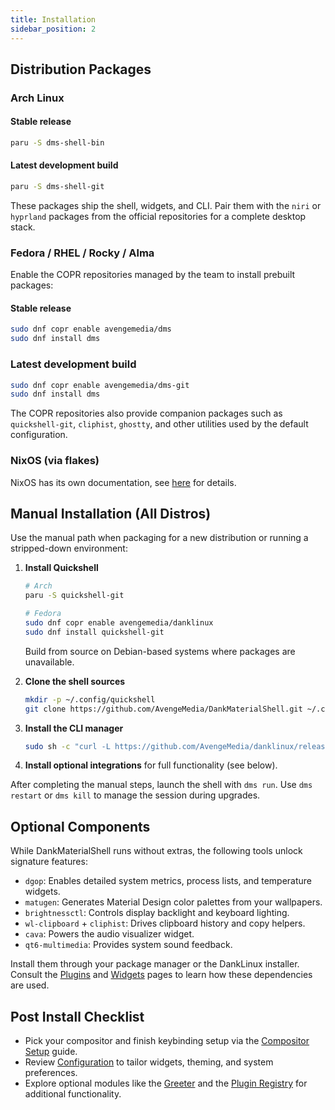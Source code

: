 ```yaml
---
title: Installation
sidebar_position: 2
---
```


## Distribution Packages

### Arch Linux

#### Stable release
```bash
paru -S dms-shell-bin
```
#### Latest development build
```bash
paru -S dms-shell-git
```

These packages ship the shell, widgets, and CLI. Pair them with the `niri` or `hyprland` packages from the official repositories for a complete desktop stack.

### Fedora / RHEL / Rocky / Alma

Enable the COPR repositories managed by the team to install prebuilt packages:


#### Stable release
```bash
sudo dnf copr enable avengemedia/dms
sudo dnf install dms
```

### Latest development build
```bash
sudo dnf copr enable avengemedia/dms-git
sudo dnf install dms
```

The COPR repositories also provide companion packages such as `quickshell-git`, `cliphist`, `ghostty`, and other utilities used by the default configuration.

### NixOS (via flakes)

NixOS has its own documentation, see [here](./nixos.mdx) for details.

## Manual Installation (All Distros)

Use the manual path when packaging for a new distribution or running a stripped-down environment:

1. **Install Quickshell**
   ```bash
   # Arch
   paru -S quickshell-git

   # Fedora
   sudo dnf copr enable avengemedia/danklinux
   sudo dnf install quickshell-git
   ```
   Build from source on Debian-based systems where packages are unavailable.

2. **Clone the shell sources**
   ```bash
   mkdir -p ~/.config/quickshell
   git clone https://github.com/AvengeMedia/DankMaterialShell.git ~/.config/quickshell/dms
   ```

3. **Install the CLI manager**
   ```bash
   sudo sh -c "curl -L https://github.com/AvengeMedia/danklinux/releases/latest/download/dms-$(uname -m | sed 's/x86_64/amd64/;s/aarch64/arm64/').gz | gunzip | tee /usr/local/bin/dms > /dev/null && chmod +x /usr/local/bin/dms"
   ```

4. **Install optional integrations** for full functionality (see below).

After completing the manual steps, launch the shell with `dms run`. Use `dms restart` or `dms kill` to manage the session during upgrades.

## Optional Components

While DankMaterialShell runs without extras, the following tools unlock signature features:

- `dgop`: Enables detailed system metrics, process lists, and temperature widgets.
- `matugen`: Generates Material Design color palettes from your wallpapers.
- `brightnessctl`: Controls display backlight and keyboard lighting.
- `wl-clipboard` + `cliphist`: Drives clipboard history and copy helpers.
- `cava`: Powers the audio visualizer widget.
- `qt6-multimedia`: Provides system sound feedback.

Install them through your package manager or the DankLinux installer. Consult the [Plugins](/docs/dankmaterialshell/plugins) and [Widgets](#) pages to learn how these dependencies are used.

## Post Install Checklist

- Pick your compositor and finish keybinding setup via the [Compositor Setup](/docs/dankmaterialshell/compositors) guide.
- Review [Configuration](/docs/dankmaterialshell/configuration) to tailor widgets, theming, and system preferences.
- Explore optional modules like the [Greeter](/docs/dankmaterialshell/greeter) and the [Plugin Registry](https://plugins.danklinux.com/) for additional functionality.
